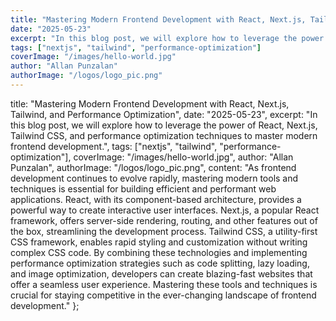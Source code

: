 ```yaml
---
title: "Mastering Modern Frontend Development with React, Next.js, Tailwind, and Performance Optimization"
date: "2025-05-23"
excerpt: "In this blog post, we will explore how to leverage the power of React, Next.js, Tailwind CSS, and performance optimization techniques to master modern frontend development."
tags: ["nextjs", "tailwind", "performance-optimization"]
coverImage: "/images/hello-world.jpg"
author: "Allan Punzalan"
authorImage: "/logos/logo_pic.png"
---
```


title: "Mastering Modern Frontend Development with React, Next.js, Tailwind, and Performance Optimization",
date: "2025-05-23",
excerpt: "In this blog post, we will explore how to leverage the power of React, Next.js, Tailwind CSS, and performance optimization techniques to master modern frontend development.",
tags: ["nextjs", "tailwind", "performance-optimization"],
coverImage: "/images/hello-world.jpg",
author: "Allan Punzalan",
authorImage: "/logos/logo_pic.png",
content: "As frontend development continues to evolve rapidly, mastering modern tools and techniques is essential for building efficient and performant web applications. React, with its component-based architecture, provides a powerful way to create interactive user interfaces. Next.js, a popular React framework, offers server-side rendering, routing, and other features out of the box, streamlining the development process. Tailwind CSS, a utility-first CSS framework, enables rapid styling and customization without writing complex CSS code. By combining these technologies and implementing performance optimization strategies such as code splitting, lazy loading, and image optimization, developers can create blazing-fast websites that offer a seamless user experience. Mastering these tools and techniques is crucial for staying competitive in the ever-changing landscape of frontend development."
};